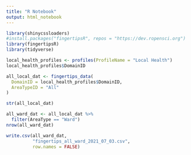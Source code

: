 ```yaml
---
title: "R Notebook"
output: html_notebook
---
```


```r
library(shinycssloaders)
#install.packages("fingertipsR", repos = "https://dev.ropensci.org")
library(fingertipsR)
library(tidyverse)
```


```r
local_health_profiles <- profiles(ProfileName = "Local Health")
local_health_profiles$DomainID
```



```r
all_local_dat <- fingertips_data(
  DomainID = local_health_profiles$DomainID,
  AreaTypeID = "All"
)
```


```r
str(all_local_dat)
```

```r
all_ward_dat <- all_local_dat %>%
  filter(AreaType == "Ward")
nrow(all_ward_dat)
```



```r
write.csv(all_ward_dat,
          "fingertips_all_ward_2021_07_03.csv",
          row.names = FALSE)
```





